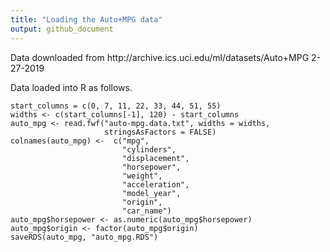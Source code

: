 ```yaml
---
title: "Loading the Auto+MPG data"
output: github_document
---
```


Data downloaded from http://archive.ics.uci.edu/ml/datasets/Auto+MPG 2-27-2019

Data loaded into R as follows.

```
start_columns = c(0, 7, 11, 22, 33, 44, 51, 55)
widths <- c(start_columns[-1], 120) - start_columns
auto_mpg <- read.fwf("auto-mpg.data.txt", widths = widths,
                     stringsAsFactors = FALSE)
colnames(auto_mpg) <-  c("mpg",
                         "cylinders",
                         "displacement",
                         "horsepower",
                         "weight",
                         "acceleration",
                         "model_year",
                         "origin",
                         "car_name")
auto_mpg$horsepower <- as.numeric(auto_mpg$horsepower)
auto_mpg$origin <- factor(auto_mpg$origin)
saveRDS(auto_mpg, "auto_mpg.RDS")
```
